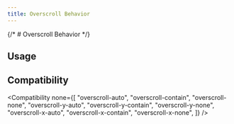 ```yaml
---
title: Overscroll Behavior
---
```



{/* # Overscroll Behavior */}

## Usage

<Usage href="overscroll-behavior" />

## Compatibility

<Compatibility
  none={[
    "overscroll-auto",
    "overscroll-contain",
    "overscroll-none",
    "overscroll-y-auto",
    "overscroll-y-contain",
    "overscroll-y-none",
    "overscroll-x-auto",
    "overscroll-x-contain",
    "overscroll-x-none",
  ]}
/>
